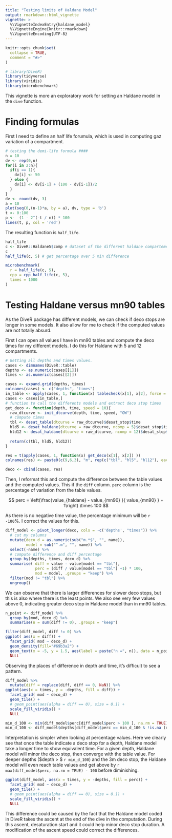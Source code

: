 ```yaml
---
title: "Testing limits of Haldane Model"
output: rmarkdown::html_vignette
vignette: >
  %\VignetteIndexEntry{haldane_model}
  %\VignetteEngine{knitr::rmarkdown}
  %\VignetteEncoding{UTF-8}
---
```


```r
knitr::opts_chunk$set(
  collapse = TRUE,
  comment = "#>"
)
```

```r
# library(DiveR)
library(tidyverse)
library(viridis)
library(microbenchmark)
```

This vignette is more an exploratory work for setting an Haldane model in the `dive` function.


# Finding formulas

First I need to define an half life forumula, which is used in computing gaz variation of a compartment.

```r
# testing the demi-life formula ####
n = 10
dv <- rep(0,n)
for(i in 2:n){
  if(i == 1){
    dv[i] <- 50
  } else {
    dv[i] <- dv[i-1] + (100 - dv[i-1])/2
  }
}
dv <- round(dv, 3)
a = 10
plot(seq(0,(n-1)*a, by = a), dv, type = 'b')
t <- 0:100
p <-  (1 - 2^(-t / n)) * 100
lines(t, p, col = 'red')
```

The resulting function is `half_life`. 

```r
half_life
c <- DiveR::Haldane5$comp # dataset of the different haldane compartement models
c
half_life(c, 5) # get percentage over 5 min difference
```

```r
microbenchmark(
  r = half_life(c, 5),
  cpp = cpp_half_life(c, 5),
  times = 1000
)
```

# Testing Haldane versus mn90 tables

As the DiveR package has different models, we can check if deco stops are longer in some models. It also allow for me to check if the computed values are not totally absurd.

First I can open all values I have in mn90 tables and compute the deco times for my different models. I do this for Haldane with 5 and 12 compartments.

```r
# Getting all depths and times values.
cases <- dimnames(DiveR::table)
depths <- as.numeric(cases[[1]])
times <- as.numeric(cases[[2]])

cases <- expand.grid(depths, times)
colnames(cases) <- c("depths", "times")
in_table <- apply(cases, 1, function(x) tablecheck(x[1], x[2], force = TRUE))
cases <- cases[in_table,]
# function to call the differents models and extract deco stop times
get_deco <- function(depth, time, speed = 10){
  raw_dtcurve <- init_dtcurve(depth, time, speed, "OW")
  # compute times
  tbl <- desat_table(dtcurve = raw_dtcurve)$desat_stop$time
  hld5 <- desat_haldane(dtcurve = raw_dtcurve, ncomp = 5)$desat_stop$time
  hld12 <- desat_haldane(dtcurve = raw_dtcurve, ncomp = 12)$desat_stop$time
  
  return(c(tbl, hld5, hld12))
}

res = t(apply(cases, 1, function(x) get_deco(x[1], x[2]) ))
colnames(res) <- paste0(c(9,6,3), "m", rep(c("tbl", "hl5", "hl12"), each = 3))

deco <- cbind(cases, res)
```

Then, I reformat this and compute the difference between the table values and the computed values. This if the `diff` column. `perc` column is the percentage of variation from the table values.

$$
perc = \left(\frac{value_{haldane} - value_{mn90} }{ value_{mn90} } + 1\right) \times 100
$$

As there is no negative time value, the percentage minimum will be `r -100`\%. I correct the values for this. 

```r
diff_model <- pivot_longer(deco, cols = -c('depths', "times")) %>%
  # cut my columns
  mutate(deco_d = as.numeric(sub("m.*$", "", name)),
         model = sub("^.m", "", name)) %>%
  select(-name) %>%
  # compute difference and diff percentage
  group_by(depths, times, deco_d) %>%
  summarise( diff = value - value[model == "tbl"],
             perc = (diff / value[model == "tbl"] +1) * 100, 
             mod = model, .groups = "keep") %>%
  filter(mod != "tbl") %>%
  ungroup() 
```

We can observe that there is larger differences for slower deco stops, but this is also where there is the least points. We also see very few values above 0, indicating greater deco stop in Haldane model than in mn90 tables.

```r
n_point <- diff_model %>%
  group_by(mod, deco_d) %>%
  summarise(n = sum(diff != 0), .groups = "keep")

filter(diff_model, diff != 0) %>%
ggplot( aes(x = diff)) +
  facet_grid( mod ~ deco_d) +
  geom_density(fill="#69b3a2") +
  geom_text(x = -5, y = 1.5, aes(label = paste("n =", n)), data = n_point) +
  NULL
```

Observing the places of difference in depth and time, it's difficult to see a pattern.

```r
diff_model %>%
  mutate(diff = replace(diff, diff == 0, NaN)) %>%
ggplot(aes(x = times, y = -depths, fill = diff)) +
  facet_grid( mod ~ deco_d) +
  geom_tile() +
  # geom_point(aes(alpha = diff == 0), size = 0.1) +
  scale_fill_viridis() +
  NULL
```

```r
min_d_100 <- min(diff_model$perc[diff_model$perc > 100 ], na.rm = TRUE)
min_d_100 <- diff_model$depths[diff_model$perc == min_d_100 & !is.na (diff_model$perc)]
```


Interpretation is simpler when looking at percentage values. Here we clearly see that once the table indicate a deco stop for a depth, Haldane model take a longer time to show equivalent time. For a given depth, Haldane model will minor the deco stop, then converge with the table value. For deeper depths ($depth > $ `r min_d_100`) and the 3m deco stop, the Haldane model will even reach table values and get above by `r max(diff_model$perc, na.rm = TRUE) - 100` before diminishing.   

```r
ggplot(diff_model, aes(x = times, y = -depths, fill = perc)) +
  facet_grid( mod ~ deco_d) +
  geom_tile() +
  # geom_point(aes(alpha = diff == 0), size = 0.1) +
  scale_fill_viridis() +
  NULL
```

This difference could be caused by the fact that the Haldane model coded in DiveR takes the ascent at the end of the dive in the computation. During this ascent, desaturation start and it could help minor deco stop duration. A modification of the ascent speed could correct the differences.

